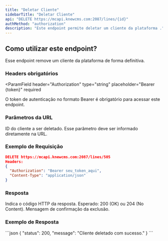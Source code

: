 ```yaml
---
title: "Deletar Cliente"
sidebarTitle: "Deletar Cliente"
api: "DELETE https://mcapi.knewcms.com:2087/lines/{id}"
authMethod: "authorization"
description: "Este endpoint permite deletar um cliente da plataforma ."
---
```


## Como utilizar este endpoint?

Esse endpoint remove um cliente da plataforma  de forma definitiva.

### Headers obrigatórios

<ParamField
  header="Authorization"
  type="string"
  placeholder="Bearer {token}"
  required
>
  O token de autenticação no formato Bearer é obrigatório para acessar este endpoint.
</ParamField>

### Parâmetros da URL

<ParamField path="id" type="string" placeholder="505" required>
  ID do cliente a ser deletado. Esse parâmetro deve ser informado diretamente na URL.
</ParamField>

### Exemplo de Requisição

```json
DELETE https://mcapi.knewcms.com:2087/lines/505
Headers:
{
  "Authorization": "Bearer seu_token_aqui",
  "Content-Type": "application/json"
}
```

### Resposta

<ResponseField name="status" type="number">
  Indica o código HTTP da resposta. Esperado: 200 (OK) ou 204 (No Content).
</ResponseField>

<ResponseField name="message" type="string">
  Mensagem de confirmação da exclusão.
</ResponseField>

### Exemplo de Resposta

<ResponseExample>
```json
{
  "status": 200,
  "message": "Cliente deletado com sucesso."
}
```
</ResponseExample>
